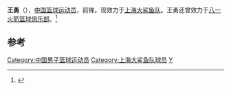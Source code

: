 {{Infobox NBA Player
| name = 王勇
| image = 
| position = 前锋
| nickname = 
| height_ft = 6
| height_in = 7
| weight = 95[[公斤|公斤]]
| team = 上海大鲨鱼篮球俱乐部
| nationality = China
| nationality_2 = {{Birth date and age|1986|11|11}}
| birth_date =
| birth_place = 
| death_date = 
| death_place = 
| highschool = 
| college = 
| draft = 
| draft_year = 
| draft_team = 
| career_start = 1995年
| career_end = 
| former_teams = [[八一火箭篮球俱乐部|八一火箭]]（95-97）<br/>[[上海大鲨鱼篮球俱乐部|上海大鲨鱼]]（02-至今）
| awards = 
| halloffame = 
| salary = 
}}
'''王勇'''（{{bd|1986年|11月11日}}），[[中国|中国]][[篮球运动员|篮球运动员]]，前锋。现效力于[[上海大鲨鱼篮球俱乐部|上海大鲨鱼队]]。王勇还曾效力于[[八一火箭篮球俱乐部|八一火箭篮球俱乐部]]。<ref>{{Cite web |url=http://sports.sina.com.cn/cba/2012-09-27/18496241567.shtml |title=上海男篮点将台之王勇:二号本土得分手 攻防两面手 |accessdate=2019-08-08 |archive-date=2019-08-08 |archive-url=https://web.archive.org/web/20190808223222/http://sports.sina.com.cn/cba/2012-09-27/18496241567.shtml |dead-url=no }}</ref>

==参考==
{{reflist}}
{{中国篮球运动员小作品}}
{{DEFAULTSORT:Wang yong}}
[[Category:中国男子篮球运动员|Category:中国男子篮球运动员]]
[[Category:上海大鲨鱼队球员|Category:上海大鲨鱼队球员]]
[[Category:王姓|Y]]